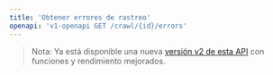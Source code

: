 ```yaml
---
title: 'Obtener errores de rastreo'
openapi: 'v1-openapi GET /crawl/{id}/errors'
---
```


> Nota: Ya está disponible una nueva [versión v2 de esta API](/es/api-reference/endpoint/crawl-get-errors) con funciones y rendimiento mejorados.